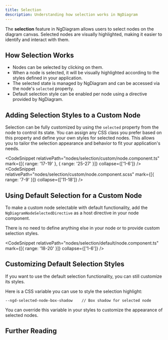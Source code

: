 ```yaml
---
title: Selection
description: Understanding how selection works in NgDiagram
---
```



The **selection** feature in NgDiagram allows users to select nodes on the diagram canvas.
Selected nodes are visually highlighted, making it easier to identify and interact with them.

## How Selection Works

- Nodes can be selected by clicking on them.
- When a node is selected, it will be visually highlighted according to the styles defined in your application.
- The selected state is managed by NgDiagram and can be accessed via the node's `selected` property.
- Default selection style can be enabled per node using a directive provided by NgDiagram.

## Adding Selection Styles to a Custom Node

Selection can be fully customized by using the `selected` property from the node to control its state.
You can assign any CSS class you prefer based on this property and define your own styles for selected nodes.
This allows you to tailor the selection appearance and behavior to fit your application's needs.

<CustomSelection />

<CodeSnippet
  relativePath="nodes/selection/custom/node.component.ts"
  mark={[{ range: '17-19' }, { range: '25-27' }]}
  collapse={['1-6']}
/>
<CodeSnippet relativePath="nodes/selection/custom/node.component.scss" mark={[{ range: '7-9' }]} collapse={['11-18']} />

## Using Default Selection for a Custom Node

To make a custom node selectable with default functionality, add the `NgDiagramNodeSelectedDirective` as a host directive in your node component.

There is no need to define anything else in your node or to provide custom selection styles.

<DefaultSelection />

<CodeSnippet relativePath="nodes/selection/default/node.component.ts" mark={[{ range: '18-20' }]} collapse={['1-6']} />

## Customizing Default Selection Styles

If you want to use the default selection functionality, you can still customize its styles.

Here is a CSS variable you can use to style the selection highlight:

```
--ngd-selected-node-box-shadow    // Box shadow for selected node
```

You can override this variable in your styles to customize the appearance of selected nodes.

## Further Reading

<LinkCard
  icon="list-format"
  title="Nodes"
  href="/docs/internals/nodes/nodes"
  description="Learn more about node features"
/>
<LinkCard
  icon="list-format"
  title="Custom Nodes"
  href="/docs/internals/nodes/custom-nodes"
  description="Create custom node templates"
/>
